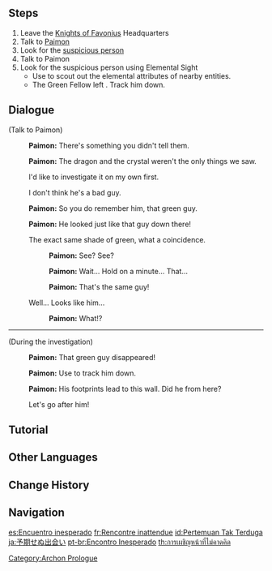 {{Quest Infobox
|id            = 00371
|image         = Archon Quest C0A2 Unexpected Encounter.png
|type          = Archon
|chapter       = Prologue
|actNum        = II
|act           = For a Tomorrow Without Tears
|part          = 2
|startLocation = [[City of Mondstadt|Mondstadt]], [[Mondstadt]]
|region        = Mondstadt
|area          = Starfell Valley
|subarea       = City of Mondstadt
|prev          = Shadow Over Mondstadt
|next          = That Green Fellow
|exp           = 275
|mora          = 5,975
|other         = {{Card|Character EXP|3,125}}{{Card|Fine Enhancement Ore|5}}
|characters    = Paimon;Traveler;Venti
|voiced        = yes
}}
{{TeyvatQuest|0|2|part=2}}

==Steps==
# Leave the [[Knights of Favonius]] Headquarters
# Talk to [[Paimon]]
# Look for the [[Venti|suspicious person]]
# Talk to Paimon
# Look for the suspicious person using Elemental Sight
#* Use {{Color|menu|Elemental Sight}} to scout out the elemental attributes of nearby entities.
#* The Green Fellow left {{Color|menu|Anemo footprints}}. Track him down.

==Dialogue==
{{Quest Description|Returning to [[Mondstadt]], you encountered a clash between [[Jean]] and the Fatui. Afterward, you showed Jean the dragon tear that you found in the forest, and at her request, once again joined the investigation into Stormterror Dvalin.}}
{{Dialogue start}}
;(Talk to Paimon)
:{{A|vo mdaq038 1 paimon 01.ogg}} '''Paimon:''' There's something you didn't tell them.
:{{A|vo mdaq038 1 paimon 02.ogg}} '''Paimon:''' The dragon and the crystal weren't the only things we saw.
:{{DIcon}} I'd like to investigate it on my own first.
:{{DIcon}} I don't think he's a bad guy.
:{{A|vo mdaq038 1 paimon 03.ogg}} '''Paimon:''' So you do remember him, that green guy.
:{{A|vo mdaq038 1 paimon 04.ogg}} '''Paimon:''' He looked just like that guy down there!
:{{DIcon}} The exact same shade of green, what a coincidence.
::{{A|vo mdaq038 1 paimon 05a 1.ogg}} '''Paimon:''' See? See?
::{{A|vo mdaq038 1 paimon 05a 2.ogg}} '''Paimon:''' Wait... Hold on a minute... That...
::{{A|vo mdaq038 1 paimon 05a 3.ogg}} '''Paimon:''' That's the same guy!
:{{DIcon}} Well... Looks like him...
::{{A|vo mdaq038 1 paimon 05b.ogg}} '''Paimon:''' What!?

----

;(During the investigation)
:{{A|vo dialog mdaq038 paimon 01.ogg}} '''Paimon:''' That green guy disappeared!
:{{A|vo dialog mdaq038 paimon 02.ogg}} '''Paimon:''' Use {{Color|buzzword|Elemental Sight}} to track him down.
:{{A|vo mdaq038 1 paimon 06.ogg}} '''Paimon:''' His footprints lead to this wall. Did he {{Color|buzzword|climb up}} from here?
:{{DIcon}} Let's go after him!
{{dialogue end}}

==Tutorial==
{{Transclude|Tutorial/Unexpected Encounter}}

==Other Languages==
{{Other Languages
|en      = Unexpected Encounter
|zhs     = 不期而遇
|zhs_rm  = Bùqī'éryù
|zht     = 不期而遇
|zht_rm  = Bùqí'éryù
|zh_tl   = Unexpected Meeting
|ja      = 予期せぬ出会い
|ja_rm   = Yokisenu Deai{{Assumed}}
|ja_tl   = Unexpected Encounter
|ko      = {{tt|예상|豫想}}치 못한 만남
|ko_rm   = Yesangchi Mothan Mannam
|ko_tl   = Unexpected Meeting
|es      = Encuentro inesperado
|es_tl   = Unexpected Encounter
|fr      = Rencontre inattendue
|fr_tl   = Unexpected Encounter
|ru      = Неожиданная встреча
|ru_tl   = Unexpected Meeting
|th      = การเผชิญหน้าที่ไม่คาดคิด
|th_rm   = Kan phechinnathi mai khat khit
|th_tl   = Unexpected Encounter
|vi      = Không Hẹn Mà Gặp
|vi_tl   = 
|de      = Unerwartetes Treffen
|de_tl   = Unexpected Meeting
|id      = Pertemuan Tak Terduga
|id_tl   = Unexpected Meeting
|pt      = Encontro Inesperado
|pt_tl   = Unexpected Encounter
|tr      = Beklenmedik Karşılaşma
|tr_tl   = 
|it      = Incontro inaspettato
|it_tl   = Unexpected Encounter
}}

==Change History==
{{Change History|1.0}}

==Navigation==
{{Archon Quest Navbox|chapter=Prologue}}
[[Category:Archon Prologue]]

[[es:Encuentro inesperado]]
[[fr:Rencontre inattendue]]
[[id:Pertemuan Tak Terduga]]
[[ja:予期せぬ出会い]]
[[pt-br:Encontro Inesperado]]
[[th:การเผชิญหน้าที่ไม่คาดคิด]]